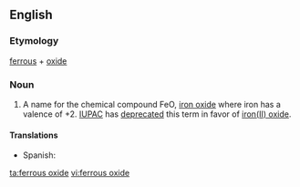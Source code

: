 ==English==

===Etymology===
[[ferrous]] + [[oxide]]

===Noun===
{{en-noun|ferrous oxide|-}}
{{wikipedia}}

# {{chemistry}} A name for the chemical compound FeO, [[iron oxide]] where iron has a valence of +2.  [[IUPAC]] has [[deprecated]] this term in favor of [[iron(II) oxide]].

====Translations====
{{trans-top|chemical compound}}
*Spanish: {{t-|es|óxido ferroso|m}}
{{trans-mid}}
{{trans-bottom}}

[[ta:ferrous oxide]]
[[vi:ferrous oxide]]